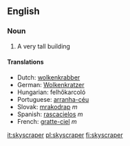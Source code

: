 ==English==
=== Noun ===

# A very tall building

==== Translations ====
*Dutch: [[wolkenkrabber]]
*German: [[Wolkenkratzer]]
*Hungarian: felhőkarcoló
*Portuguese: [[arranha-céu]]
*Slovak: [[mrakodrap#Slovak|mrakodrap]] ''m''
*Spanish: [[rascacielos]] ''m''
*French: [[gratte-ciel]] ''m''

[[it:skyscraper]]
[[pl:skyscraper]]
[[fi:skyscraper]]